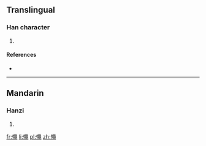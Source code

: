 ==Translingual==

===Han character===
{{Han char|rn=61|rad=心|as=13|sn=16|four=9701<sub>7</sub>|canj=心口X山 (PRXU)}}

# {{defn|Han|sort=心13}}

====References====
* {{Han ref|kx=0404.310|dkj=11293|dj=0744.250|hdz=42360.170|uh=61B4|ud=25012|bh=E97A|bd=59770}}

----

==Mandarin==

===Hanzi===
{{cmn-hanzi|pin=[[shéng]] ([[sheng2]])|wg=sheng<sup>2</sup>}}

# {{defn|lang=cmn|sort=心13}}

[[fr:憴]]
[[li:憴]]
[[pl:憴]]
[[zh:憴]]